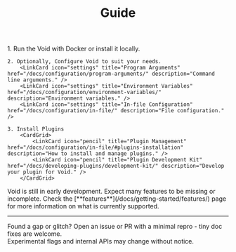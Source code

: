 ﻿---
title: Guide
description: Learn how to configure and use Void Proxy.
tableOfContents: false
---


<Steps>
    1. Run the Void with Docker or install it locally.
        <CardGrid>
            <LinkCard icon="seti:docker" title="Docker" href="/docs/containers/#running-void-in-docker" description="Run Void using Docker containers." />
            <LinkCard icon="right-caret" title="Installation" href="/docs/getting-started/running/" description="Install Void locally." />
        </CardGrid>

    2. Optionally, Configure Void to suit your needs.
        <LinkCard icon="settings" title="Program Arguments" href="/docs/configuration/program-arguments/" description="Command line arguments." />
        <LinkCard icon="settings" title="Environment Variables" href="/docs/configuration/environment-variables/" description="Environment variables." />
        <LinkCard icon="settings" title="In-file Configuration" href="/docs/configuration/in-file/" description="File configuration." />

    3. Install Plugins
        <CardGrid>
            <LinkCard icon="pencil" title="Plugin Management" href="/docs/configuration/in-file/#plugins-installation" description="How to install and manage plugins." />
            <LinkCard icon="pencil" title="Plugin Development Kit" href="/docs/developing-plugins/development-kit/" description="Develop your plugin for Void." />
        </CardGrid>
</Steps>


<Aside type="danger">
    Void is still in early development. Expect many features to be missing or incomplete.  
    Check the [**features**](/docs/getting-started/features/) page for more information on what is currently supported.
</Aside>

---

Found a gap or glitch? Open an issue or PR with a minimal repro - tiny doc fixes are welcome.  
Experimental flags and internal APIs may change without notice.